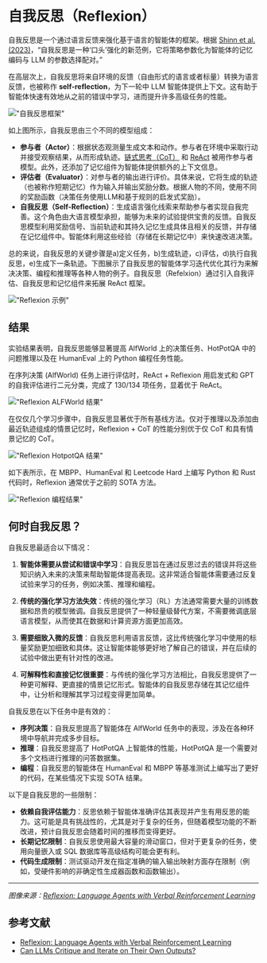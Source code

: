 # 自我反思（Reflexion）

自我反思是一个通过语言反馈来强化基于语言的智能体的框架。根据 [Shinn et al. (2023)](https://arxiv.org/pdf/2303.11366.pdf)，“自我反思是一种‘口头’强化的新范例，它将策略参数化为智能体的记忆编码与 LLM 的参数选择配对。”

在高层次上，自我反思将来自环境的反馈（自由形式的语言或者标量）转换为语言反馈，也被称作 **self-reflection**，为下一轮中 LLM 智能体提供上下文。这有助于智能体快速有效地从之前的错误中学习，进而提升许多高级任务的性能。

!["自我反思框架"](../../img/research/reflexion.png)

如上图所示，自我反思由三个不同的模型组成：

- **参与者（Actor）**：根据状态观测量生成文本和动作。参与者在环境中采取行动并接受观察结果，从而形成轨迹。[链式思考（CoT）](https://www.promptingguide.ai/techniques/cot) 和 [ReAct](https://www.promptingguide.ai/techniques/react) 被用作参与者模型。此外，还添加了记忆组件为智能体提供额外的上下文信息。
- **评估者（Evaluator）**：对参与者的输出进行评价。具体来说，它将生成的轨迹（也被称作短期记忆）作为输入并输出奖励分数。根据人物的不同，使用不同的奖励函数（决策任务使用LLM和基于规则的启发式奖励）。
- **自我反思（Self-Reflection）**：生成语言强化线索来帮助参与者实现自我完善。这个角色由大语言模型承担，能够为未来的试验提供宝贵的反馈。自我反思模型利用奖励信号、当前轨迹和其持久记忆生成具体且相关的反馈，并存储在记忆组件中。智能体利用这些经验（存储在长期记忆中）来快速改进决策。

总的来说，自我反思的关键步骤是a)定义任务，b)生成轨迹，c)评估，d)执行自我反思，e)生成下一条轨迹。下图展示了自我反思的智能体学习迭代优化其行为来解决决策、编程和推理等各种人物的例子。自我反思（Refelxion）通过引入自我评估、自我反思和记忆组件来拓展 ReAct 框架。

!["Reflexion 示例"](../../img/research/reflexion-examples.png)

## 结果

实验结果表明，自我反思能够显著提高 AlfWorld 上的决策任务、HotPotQA 中的问题推理以及在 HumanEval 上的 Python 编程任务性能。

在序列决策 (AlfWorld) 任务上进行评估时，ReAct + Reflexion 用启发式和 GPT 的自我评估进行二元分类，完成了 130/134 项任务，显着优于 ReAct。

!["Reflexion ALFWorld 结果"](../../img/research/reflexion-alfworld.png)

在仅仅几个学习步骤中，自我反思显著优于所有基线方法。仅对于推理以及添加由最近轨迹组成的情景记忆时，Reflexion + CoT 的性能分别优于仅 CoT 和具有情景记忆的 CoT。

!["Reflexion HotpotQA 结果"](../../img/research/reflexion-hotpotqa.png)

如下表所示，在 MBPP、HumanEval 和 Leetcode Hard 上编写 Python 和 Rust 代码时，Reflexion 通常优于之前的 SOTA 方法。

!["Reflexion 编程结果"](../../img/research/reflexion-programming.png)

## 何时自我反思？

自我反思最适合以下情况：

1. **智能体需要从尝试和错误中学习**：自我反思旨在通过反思过去的错误并将这些知识纳入未来的决策来帮助智能体提高表现。这非常适合智能体需要通过反复试验来学习的任务，例如决策、推理和编程。

2. **传统的强化学习方法失效**：传统的强化学习（RL）方法通常需要大量的训练数据和昂贵的模型微调。自我反思提供了一种轻量级替代方案，不需要微调底层语言模型，从而使其在数据和计算资源方面更加高效。

3. **需要细致入微的反馈**：自我反思利用语言反馈，这比传统强化学习中使用的标量奖励更加细致和具体。这让智能体能够更好地了解自己的错误，并在后续的试验中做出更有针对性的改进。

4. **可解释性和直接记忆很重要**：与传统的强化学习方法相比，自我反思提供了一种更可解释、更直接的情景记忆形式。智能体的自我反思存储在其记忆组件中，让分析和理解其学习过程变得更加简单。

自我反思在以下任务中是有效的：

- **序列决策**：自我反思提高了智能体在 AlfWorld 任务中的表现，涉及在各种环境中导航并完成多步目标。
- **推理**：自我反思提高了 HotPotQA 上智能体的性能，HotPotQA 是一个需要对多个文档进行推理的问答数据集。
- **编程**：自我反思的智能体在 HumanEval 和 MBPP 等基准测试上编写出了更好的代码，在某些情况下实现 SOTA 结果。

以下是自我反思的一些限制：

- **依赖自我评估能力**：反思依赖于智能体准确评估其表现并产生有用反思的能力。这可能是具有挑战性的，尤其是对于复杂的任务，但随着模型功能的不断改进，预计自我反思会随着时间的推移而变得更好。
- **长期记忆限制**：自我反思使用最大容量的滑动窗口，但对于更复杂的任务，使用向量嵌入或 SQL 数据库等高级结构可能会更有利。
- **代码生成限制**：测试驱动开发在指定准确的输入输出映射方面存在限制（例如，受硬件影响的非确定性生成器函数和函数输出）。

---

*图像来源：[Reflexion: Language Agents with Verbal Reinforcement Learning](https://arxiv.org/pdf/2303.11366.pdf)*

## 参考文献

- [Reflexion: Language Agents with Verbal Reinforcement Learning](https://arxiv.org/pdf/2303.11366.pdf)
- [Can LLMs Critique and Iterate on Their Own Outputs?](https://evjang.com/2023/03/26/self-reflection.html)
